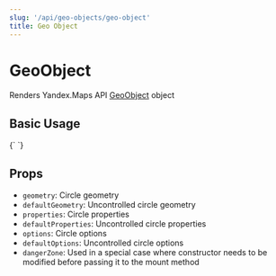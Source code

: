 ```yaml
---
slug: '/api/geo-objects/geo-object'
title: Geo Object
---
```



# GeoObject

Renders Yandex.Maps API [GeoObject][docs] object

## Basic Usage

<Canvas>
  {`
  <YMaps>
    <Map
      defaultState={{
        center: [55.751574, 37.573856],
        zoom: 3,
      }}
    >
      <GeoObject
        geometry={{
          type: 'LineString',
          coordinates: [
            [55.76, 37.64],
            [52.51, 13.38],
          ],
        }}
        options={{
          geodesic: true,
          strokeWidth: 5,
          strokeColor: '#F008',
        }}
      />
    </Map>
  </YMaps>
`}
</Canvas>

## Props

- `geometry`: Circle geometry
- `defaultGeometry`: Uncontrolled circle geometry
- `properties`: Circle properties
- `defaultProperties`: Uncontrolled circle properties
- `options`: Circle options
- `defaultOptions`: Uncontrolled circle options
- `dangerZone`: Used in a special case where constructor needs to be modified before passing it to the mount method

[docs]: https://tech.yandex.com/maps/doc/jsapi/2.1/ref/reference/GeoObject-docpage/
